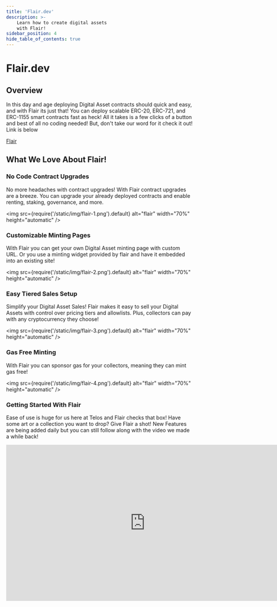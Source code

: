 ---
title: 'Flair.dev'
description: >-
    Learn how to create digital assets
    with Flair!
sidebar_position: 4
hide_table_of_contents: true
---

# Flair.dev

## Overview

In this day and age deploying Digital Asset contracts should quick and easy, and with Flair its just that! You can deploy scalable ERC-20, ERC-721, and ERC-1155 smart contracts fast as heck! All it takes is a few clicks of a button and best of all no coding needed!
But, don't take our word for it check it out! Link is below

[Flair](https://flair.dev/)

## What We Love About Flair!

### No Code Contract Upgrades

No more headaches with contract upgrades! With Flair contract upgrades are a breeze. You can upgrade your already deployed contracts and enable renting, staking, governance, and more.

<img
  src={require('/static/img/flair-1.png').default}
  alt="flair"
  width="70%"
  height="automatic"
/>

### Customizable Minting Pages

With Flair you can get your own Digital Asset minting page with custom URL. Or you use a minting widget provided by flair and have it embedded into an existing site!

<img
  src={require('/static/img/flair-2.png').default}
  alt="flair"
  width="70%"
  height="automatic"
/>

### Easy Tiered Sales Setup

Simplify your Digital Asset Sales! Flair makes it easy to sell your Digital Assets with control over pricing tiers and allowlists. Plus, collectors can pay with any cryptocurrency they choose!

<img
  src={require('/static/img/flair-3.png').default}
  alt="flair"
  width="70%"
  height="automatic"
/>

### Gas Free Minting

With Flair you can sponsor gas for your collectors, meaning they can mint gas free! 

<img
  src={require('/static/img/flair-4.png').default}
  alt="flair"
  width="70%"
  height="automatic"
/>

### Getting Started With Flair

Ease of use is huge for us here at Telos and Flair checks that box! Have some art or a collection you want to drop? Give Flair a shot! New Features are being added daily but you can still follow along with the video we made a while back!

<iframe width="750" height="422" src="https://www.youtube.com/embed/5ZLsaNjzOmU" title="How To Deploy an NFT Smart Contract &amp; Dapp With Flair" frameborder="0" allow="accelerometer; autoplay; clipboard-write; encrypted-media; gyroscope; picture-in-picture; web-share" allowfullscreen></iframe>
